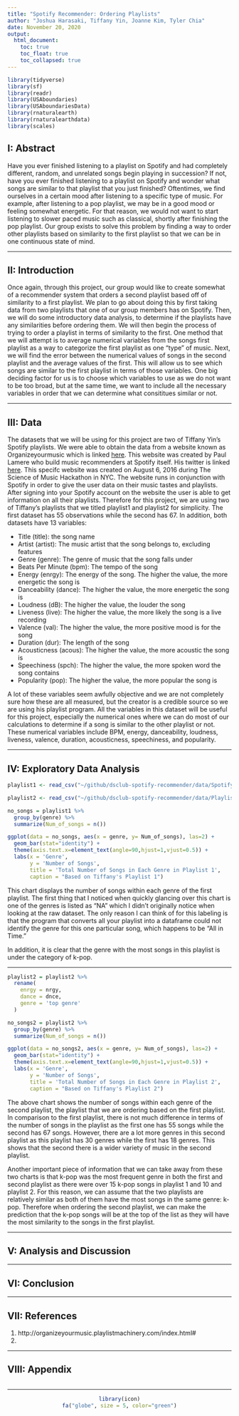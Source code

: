 ```yaml
---
title: "Spotify Recommender: Ordering Playlists"
author: "Joshua Harasaki, Tiffany Yin, Joanne Kim, Tyler Chia"
date: November 20, 2020
output:
  html_document:
    toc: true
    toc_float: true
    toc_collapsed: true
---
```


```r
library(tidyverse)
library(sf)
library(readr)
library(USAboundaries)
library(USAboundariesData)
library(rnaturalearth)
library(rnaturalearthdata)
library(scales)
```

## I: Abstract
Have you ever finished listening to a playlist on Spotify and had completely different, random, and unrelated songs begin playing in succession?  If not, have you ever finished listening to a playlist on Spotify and wonder what songs are similar to that playlist that you just finished?  Oftentimes, we find ourselves in a certain mood after listening to a specific type of music.  For example, after listening to a pop playlist, we may be in a good mood or feeling somewhat energetic.  For that reason, we would not want to start listening to slower paced music such as classical, shortly after finishing the pop playlist.  Our group exists to solve this problem by finding a way to order other playlists based on similarity to the first playlist so that we can be in one continuous state of mind.

*****

## II: Introduction
Once again, through this project, our group would like to create somewhat of a recommender system that orders a second playlist based off of similarity to a first playlist.  We plan to go about doing this by first taking data from two playlists that one of our group members has on Spotify.  Then, we will do some introductory data analysis, to determine if the playlists have any similarities before ordering them.  We will then begin the process of trying to order a playlist in terms of similarity to the first.  One method that we will attempt is to average numerical variables from the songs first playlist as a way to categorize the first playlist as one "type" of music.  Next, we will find the error between the numerical values of songs in the second playlist and the average values of the first.  This will allow us to see which songs are similar to the first playlist in terms of those variables.  One big deciding factor for us is to choose which variables to use as we do not want to be too broad, but at the same time, we want to include all the necessary variables in order that we can determine what consititues similar or not.

*****

## III: Data
The datasets that we will be using for this project are two of Tiffany Yin's Spotify playlists.  We were able to obtain the data from a website known as Organizeyourmusic which is linked [here](http://organizeyourmusic.playlistmachinery.com/index.html#).  This website was created by Paul Lamere who build music recommenders at Spotify itself.  His twitter is linked [here](https://twitter.com/plamere). This specifc website was created on August 6, 2016 during The Science of Music Hackathon in NYC.  The website runs in conjunction with Spotify in order to give the user data on their music tastes and playlists.  After signing into your Spotify account on the website the user is able to get information on all their playlists.  Therefore for this project, we are using two of Tiffany's playlists that we titled playlist1 and playlist2 for simplicity.  The first dataset has 55 observations while the second has 67.  In addition, both datasets have 13 variables:

- Title (title): the song name
- Artist (artist): The music artist that the song belongs to, excluding features
- Genre (genre): The genre of music that the song falls under
- Beats Per Minute (bpm): The tempo of the song
- Energy (enrgy): The energy of the song. The higher the value, the more energetic the song is
- Danceability (dance): The higher the value, the more energetic the song is
- Loudness (dB): The higher the value, the louder the song
- Liveness (live): The higher the value, the more likely the song is a live recording
- Valence (val): The higher the value, the more positive mood is for the song
- Duration (dur): The length of the song
- Acousticness (acous): The higher the value, the more acoustic the song is
- Speechiness (spch): The higher the value, the more spoken word the song contains
- Popularity (pop): The higher the value, the more popular the song is

A lot of these variables seem awfully objective and we are not completely sure how these are all measured, but the creator is a credible source so we are using his playlist program.
All the variables in this dataset will be useful for this project, especially the numerical ones where we can do most of our calculations to determine if a song is similar to the other playlist or not.  These numerical variables include BPM, energy, danceability, loudness, liveness, valence, duration, acousticness, speechiness, and popularity.  

*****

## IV: Exploratory Data Analysis

```r
playlist1 <- read_csv("~/github/dsclub-spotify-recommender/data/Spotify Playlist 1 - My Spotify Playlist-2.csv")

playlist2 <- read_csv("~/github/dsclub-spotify-recommender/data/Playlist 2 (make a queue for this playlist) - Sheet1.csv")

no_songs = playlist1 %>% 
  group_by(genre) %>% 
  summarize(Num_of_songs = n())

ggplot(data = no_songs, aes(x = genre, y= Num_of_songs), las=2) +
  geom_bar(stat="identity") +
  theme(axis.text.x=element_text(angle=90,hjust=1,vjust=0.5)) +
  labs(x = 'Genre',
       y = 'Number of Songs',
       title = 'Total Number of Songs in Each Genre in Playlist 1',
       caption = "Based on Tiffany's Playlist 1")
```

This chart displays the number of songs within each genre of the first playlist.  The first thing that I noticed when quickly glancing over this chart is one of the genres is listed as "NA" which I didn't originally notice when looking at the raw dataset.  The only reason I can think of for this labeling is that the program that converts all your playlist into a dataframe could not identify the genre for this one particular song, which happens to be "All in Time."

In addition, it is clear that the genre with the most songs in this playlist is under the category of k-pop.

*****

```r
playlist2 = playlist2 %>% 
  rename(
    enrgy = nrgy,
    dance = dnce,
    genre = 'top genre'
  )

no_songs2 = playlist2 %>% 
  group_by(genre) %>% 
  summarize(Num_of_songs = n())

ggplot(data = no_songs2, aes(x = genre, y= Num_of_songs), las=2) +
  geom_bar(stat="identity") +
  theme(axis.text.x=element_text(angle=90,hjust=1,vjust=0.5)) +
  labs(x = 'Genre',
       y = 'Number of Songs',
       title = 'Total Number of Songs in Each Genre in Playlist 2',
       caption = "Based on Tiffany's Playlist 2")
```

The above chart shows the number of songs within each genre of the second playlist, the playlist that we are ordering based on the first playlist.  In comparison to the first playlist, there is not much difference in terms of the number of songs in the playlist as the first one has 55 songs while the second has 67 songs.  However, there are a lot more genres in this second playlist as this playlist has 30 genres while the first has 18 genres.  This shows that the second there is a wider variety of music in the second playlist.

Another important piece of information that we can take away from these two charts is that k-pop was the most frequent genre in both the first and second playlist as there were over 15 k-pop songs in playlist 1 and 10 and playlist 2.  For this reason, we can assume that the two playlists are relatively similar as both of them have the most songs in the same genre: k-pop.  Therefore when ordering the second playlist, we can make the prediction that the k-pop songs will be at the top of the list as they will have the most similarity to the songs in the first playlist.

*****

## V: Analysis and Discussion

*****

## VI: Conclusion

*****

## VII: References
1. http://organizeyourmusic.playlistmachinery.com/index.html#
2. 

*****

## VIII: Appendix

```r

```

*****

<center>
```r
library(icon)
fa("globe", size = 5, color="green")
```
</center>

<div class="tocify-extend-page" data-unique="tocify-extend-page" style="height: 0;"></div>